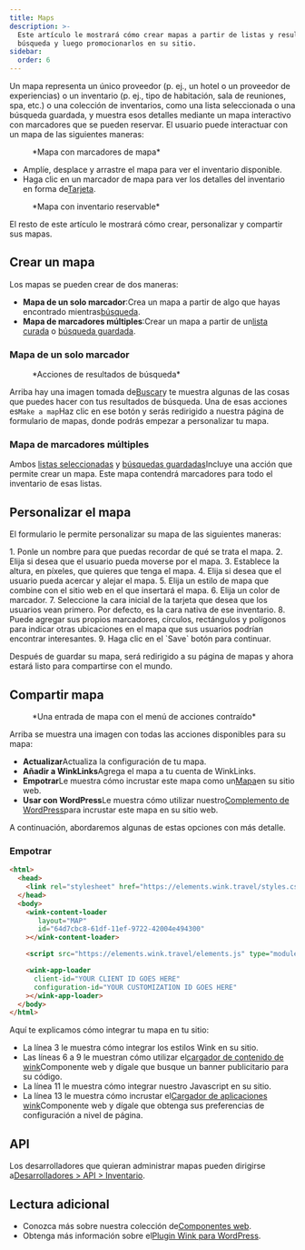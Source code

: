 ```yaml
---
title: Maps
description: >-
  Este artículo le mostrará cómo crear mapas a partir de listas y resultados de
  búsqueda y luego promocionarlos en su sitio.
sidebar:
  order: 6
---
```


Un mapa representa un único proveedor (p. ej., un hotel o un proveedor de experiencias) o un inventario (p. ej., tipo de habitación, sala de reuniones, spa, etc.) o una colección de inventarios, como una lista seleccionada o una búsqueda guardada, y muestra esos detalles mediante un mapa interactivo con marcadores que se pueden reservar.
El usuario puede interactuar con un mapa de las siguientes maneras:

<figure>
  <CloudinaryImage width="700" height="393" resize="scale" quality="best" alt="Mapa con marcadores" src="academy/map-example" errorImage="noimage_opaque_nyrtl0.png" />

  <figcaption>*Mapa con marcadores de mapa*</figcaption>
</figure>


* Amplíe, desplace y arrastre el mapa para ver el inventario disponible.
* Haga clic en un marcador de mapa para ver los detalles del inventario en forma de[Tarjeta](/studio/cards).

<figure>
  <CloudinaryImage width="700" height="568" resize="scale" quality="best" alt="Mapa con tarjeta abierta" src="academy/map-example-card" errorImage="noimage_opaque_nyrtl0.png" />

  <figcaption>*Mapa con inventario reservable*</figcaption>
</figure>


El resto de este artículo le mostrará cómo crear, personalizar y compartir sus mapas.

## Crear un mapa

Los mapas se pueden crear de dos maneras:

* **Mapa de un solo marcador**:Crea un mapa a partir de algo que hayas encontrado mientras[búsqueda](/studio/search).
* **Mapa de marcadores múltiples**:Crear un mapa a partir de un[lista curada](/studio/curated-lists) o [búsqueda guardada](/studio/saved-searches).

### Mapa de un solo marcador

<figure>
  <CloudinaryImage width="350" height="238" resize="scale" quality="best" alt="Comportamiento" src="academy/inventory-actions" errorImage="noimage_opaque_nyrtl0.png" />

  <figcaption>*Acciones de resultados de búsqueda*</figcaption>
</figure>


Arriba hay una imagen tomada de[Buscar](/studio/search)y te muestra algunas de las cosas que puedes hacer con tus resultados de búsqueda. Una de esas acciones es`Make a map`Haz clic en ese botón y serás redirigido a nuestra página de formulario de mapas, donde podrás empezar a personalizar tu mapa.

### Mapa de marcadores múltiples

Ambos [listas seleccionadas](/studio/curated-lists#list-actions) y [búsquedas guardadas](/studio/saved-searches#list-actions)Incluye una acción que permite crear un mapa. Este mapa contendrá marcadores para todo el inventario de esas listas.

## Personalizar el mapa

El formulario le permite personalizar su mapa de las siguientes maneras:

<Steps>
  1. Ponle un nombre para que puedas recordar de qué se trata el mapa.
  2. Elija si desea que el usuario pueda moverse por el mapa.
  3. Establece la altura, en píxeles, que quieres que tenga el mapa.
  4. Elija si desea que el usuario pueda acercar y alejar el mapa.
  5. Elija un estilo de mapa que combine con el sitio web en el que insertará el mapa.
  6. Elija un color de marcador.
  7. Seleccione la cara inicial de la tarjeta que desea que los usuarios vean primero. Por defecto, es la cara nativa de ese inventario.
  8. Puede agregar sus propios marcadores, círculos, rectángulos y polígonos para indicar otras ubicaciones en el mapa que sus usuarios podrían encontrar interesantes.
  9. Haga clic en el `Save` botón para continuar.
</Steps>


Después de guardar su mapa, será redirigido a su página de mapas y ahora estará listo para compartirse con el mundo.

## Compartir mapa

<figure>
  <CloudinaryImage width="350" height="946" resize="scale" quality="best" alt="Mapa" src="academy/map" errorImage="noimage_opaque_nyrtl0.png" />

  <figcaption>*Una entrada de mapa con el menú de acciones contraído*</figcaption>
</figure>


Arriba se muestra una imagen con todas las acciones disponibles para su mapa:

* **Actualizar**Actualiza la configuración de tu mapa.
* **Añadir a WinkLinks**Agrega el mapa a tu cuenta de WinkLinks.
* **Empotrar**Le muestra cómo incrustar este mapa como un[Mapa](/developers/web-components/#content-loader)en su sitio web.
* **Usar con WordPress**Le muestra cómo utilizar nuestro[Complemento de WordPress](/developers/wordpress)para incrustar este mapa en su sitio web.

A continuación, abordaremos algunas de estas opciones con más detalle.

### Empotrar

```html {3, 6-9, 11, 13-16}
<html>
  <head>
    <link rel="stylesheet" href="https://elements.wink.travel/styles.css"></link>
  </head>
  <body>
    <wink-content-loader
       layout="MAP"
       id="64d7cbc8-61df-11ef-9722-42004e494300"
    ></wink-content-loader>

    <script src="https://elements.wink.travel/elements.js" type="module" defer></script>

    <wink-app-loader
      client-id="YOUR CLIENT ID GOES HERE"
      configuration-id="YOUR CUSTOMIZATION ID GOES HERE"
    ></wink-app-loader>
  </body>
</html>
```

Aquí te explicamos cómo integrar tu mapa en tu sitio:

* La línea 3 le muestra cómo integrar los estilos Wink en su sitio.
* Las líneas 6 a 9 le muestran cómo utilizar el[cargador de contenido de wink](/developers/web-components/#content-loader)Componente web y dígale que busque un banner publicitario para su código.
* La línea 11 le muestra cómo integrar nuestro Javascript en su sitio.
* La línea 13 le muestra cómo incrustar el[Cargador de aplicaciones wink](/developers/web-components/#application-loader)Componente web y dígale que obtenga sus preferencias de configuración a nivel de página.

## API

Los desarrolladores que quieran administrar mapas pueden dirigirse a[Desarrolladores > API > Inventario](/developers/apis/#inventory-api).

## Lectura adicional

* Conozca más sobre nuestra colección de[Componentes web](/developers/web-components).
* Obtenga más información sobre el[Plugin Wink para WordPress](/developers/wordpress).

